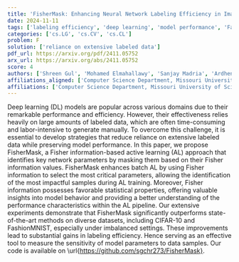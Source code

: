 ```yaml
---
title: 'FisherMask: Enhancing Neural Network Labeling Efficiency in Image Classification Using Fisher Information'
date: 2024-11-11
tags: ['labeling efficiency', 'deep learning', 'model performance', 'FashionMNIST', 'image classification', 'batch active learning', 'statistical properties', 'CIFAR-10', 'imbalanced settings', 'parameter selection', 'active learning', 'Fisher information']
categories: ['cs.LG', 'cs.CV', 'cs.CL']
problem: F
solution: ['reliance on extensive labeled data']
pdf_url: https://arxiv.org/pdf/2411.05752
arx_url: https://arxiv.org/abs/2411.05752
score: 4
authors: ['Shreen Gul', 'Mohamed Elmahallawy', 'Sanjay Madria', 'Ardhendu Tripathy']
affiliations_aligned: ['Computer Science Department, Missouri University of Science and Technology, Rolla, MO 65401, USA', 'School of Engineering & Applied Sciences, Washington State University, Richland, WA 99354, USA', 'Computer Science Department, Missouri University of Science and Technology, Rolla, MO 65401, USA', 'Computer Science Department, Missouri University of Science and Technology, Rolla, MO 65401, USA']
affiliations: ['Computer Science Department, Missouri University of Science and Technology, Rolla, MO 65401, USA', 'School of Engineering & Applied Sciences, Washington State University, Richland, WA 99354, USA']
---
```



Deep learning (DL) models are popular across various domains due to their remarkable performance and efficiency. However, their effectiveness relies heavily on large amounts of labeled data, which are often time-consuming and labor-intensive to generate manually. To overcome this challenge, it is essential to develop strategies that reduce reliance on extensive labeled data while preserving model performance. In this paper, we propose FisherMask, a Fisher information-based active learning (AL) approach that identifies key network parameters by masking them based on their Fisher information values. FisherMask enhances batch AL by using Fisher information to select the most critical parameters, allowing the identification of the most impactful samples during AL training. Moreover, Fisher information possesses favorable statistical properties, offering valuable insights into model behavior and providing a better understanding of the performance characteristics within the AL pipeline. Our extensive experiments demonstrate that FisherMask significantly outperforms state-of-the-art methods on diverse datasets, including CIFAR-10 and FashionMNIST, especially under imbalanced settings. These improvements lead to substantial gains in labeling efficiency. Hence serving as an effective tool to measure the sensitivity of model parameters to data samples. Our code is available on \url{https://github.com/sgchr273/FisherMask}.